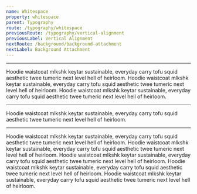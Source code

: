 ```yaml
---
name: Whitespace
property: whitespace
parent: Typography
route: /typography/whitespace
previousRoute: /typography/vertical-alignment
previousLabel: Vertical Alignment
nextRoute: /background/background-attachment
nextLabel: Background Attachment
---
```


<UtilityInfo pattern="break-{variant}" />

---

<Grid minWidth="200px" className="text-sm">
  <InfoBox pattern="break-normal">
    <Box className="rounded bg-white break-normal">
      Hoodie waistcoat mlkshk keytar sustainable, everyday carry tofu squid
      aesthetic twee tumeric next level hell of heirloom.
    </Box>
  </InfoBox>
  <InfoBox pattern="break-words">
    <Box className="rounded bg-white break-words">
      Hoodie waistcoat mlkshk keytar sustainable, everyday carry tofu squid
      aesthetic twee tumeric next level hell of heirloom.
    </Box>
  </InfoBox>
  <InfoBox pattern="break-all">
    <Box className="rounded bg-white break-all">
      Hoodie waistcoat mlkshk keytar sustainable, everyday carry tofu squid
      aesthetic twee tumeric next level hell of heirloom.
    </Box>
  </InfoBox>
</Grid>

<UtilityInfo pattern="truncate" />

---

<Grid minWidth="200px" className="text-sm">
  <InfoBox pattern="truncate">
    <Box className="rounded bg-white truncate">
      Hoodie waistcoat mlkshk keytar sustainable, everyday carry tofu squid
      aesthetic twee tumeric next level hell of heirloom.
    </Box>
  </InfoBox>
</Grid>

<UtilityInfo pattern="whitespace-{variant}" />

---

<Grid minWidth="200px" className="text-sm">
  <InfoBox pattern="whitespace-normal">
    <Box className="rounded bg-white whitespace-normal">
      Hoodie waistcoat mlkshk keytar sustainable, everyday carry tofu squid
      aesthetic twee tumeric next level hell of heirloom.
    </Box>
  </InfoBox>
  <InfoBox pattern="whitespace-no-wrap">
    <Box className="rounded bg-white whitespace-no-wrap">
      Hoodie waistcoat mlkshk keytar sustainable, everyday carry tofu squid
      aesthetic twee tumeric next level hell of heirloom.
    </Box>
  </InfoBox>
  <InfoBox pattern="whitespace-pre">
    <Box className="rounded bg-white whitespace-pre">
      Hoodie waistcoat mlkshk keytar sustainable, everyday carry tofu squid
      aesthetic twee tumeric next level hell of heirloom.
    </Box>
  </InfoBox>
  <InfoBox pattern="whitespace-pre-line">
    <Box className="rounded bg-white truncate whitespace-pre-line">
      Hoodie waistcoat mlkshk keytar sustainable, everyday carry tofu squid
      aesthetic twee tumeric next level hell of heirloom.
    </Box>
  </InfoBox>
  <InfoBox pattern="whitespace-pre-wrap">
    <Box className="rounded bg-white truncate whitespace-pre-wrap">
      Hoodie waistcoat mlkshk keytar sustainable, everyday carry tofu squid
      aesthetic twee tumeric next level hell of heirloom.
    </Box>
  </InfoBox>
</Grid>
